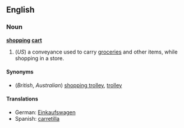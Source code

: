 ==English==
===Noun===
{{wikipedia}}
'''[[shopping]] [[cart]]'''
# (''US'') a conveyance used to carry [[groceries]] and other items, while shopping in a store.

====Synonyms====
*(''British'', ''Australian'') [[shopping trolley]], [[trolley]]

====Translations====
*German: [[Einkaufswagen]]
*Spanish: [[carretilla]] {{f}}<!--only confirmed in el salvador so far-->